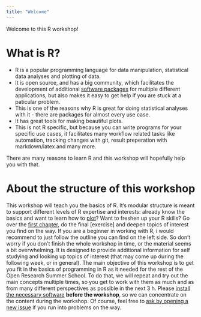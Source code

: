```yaml
---
title: "Welcome"
---
```


Welcome to this R workshop!

# What is R?

-   R is a popular programming language for data manipulation, statistical data analyses and plotting of data.
-   It is open source, and has a big community, which facilitates the development of additional [software packages](packages.qmd) for multiple different applications, but also makes it easy to get help if you are stuck at a paticular problem.
-   This is one of the reasons why R is great for doing statistical analyses with it - there are packages for almost every use case.
-   It has great tools for making beautiful plots.
-   This is not R specific, but because you can write programs for your specific use cases, it facilitates many workflow related tasks like automation, tracking changes with git, result preperation with markdown/latex and many more.

There are many reasons to learn R and this workshop will hopefully help you with that.

# About the structure of this workshop

This workshop will teach you the basics of R. It's modular structure is meant to support different levels of R expertise and interests: already know the basics and want to learn how to [plot](plotting.qmd)? Want to freshen up your R skills? Go over the [first chapter](the-big-picture.qmd), do the final \[exercise\] and deepen topics of interest you find on the way. If you are a beginner in working with R, i would recommend to just follow the outline you can find on the left side. So don't worry if you don't finish the whole workshop in time, or the material seems a bit overwhelming. It is designed to provide additional information for self studying and looking up topics of interest (that may come up during the following week, or in general). The main objective of this workshop is to get you fit in the basics of programming in R as it needed for the rest of the Open Research Summer School. To do that, we will repeat and try out the main concepts multiple times, so you get to work with them as much and as from many different perspectives as possible in the next 3 h. Please [install the necessary software](setup.qmd) **before the workshop**, so we can concentrate on the content during the workshop. Of course, feel free to [ask by opening a new issue](https://github.com/nickhaf/r_tutorial/issues) if you run into problems on the way.
